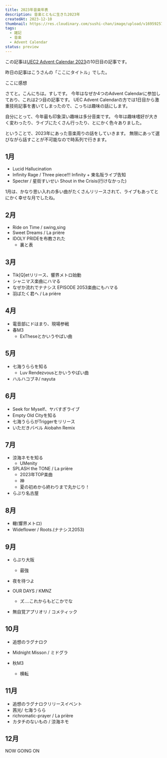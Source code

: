 ```yaml
---
title: 2023年音楽年表
description: 音楽とともに生きた2023年
createdAt: 2023-12-10
thumbnail: https://res.cloudinary.com/sushi-chan/image/upload/v1695925763/my-campus-life/56F9C0BE-0ACB-4D23-9C6C-3BDEE11CF2E6_1_201_a_hlnsel.jpg
tags:
  - 雑記
  - 音楽
  - Advent Calendar
status: preview
---
```


この記事は[UEC2 Advent Calendar 2023](https://adventar.org/calendars/8704)の10日目の記事です。

<UrlCard url="https://adventar.org/calendars/8704" />

昨日の記事はこうさんの「ここにタイトル」でした。

ここに感想

さてと。こんにちは。すしです。
今年はなぜか4つのAdvent Calendarに参加しており、これは2つ目の記事です。
UEC Advent Calendarの方では1日目から激重技術記事を書いてしまったので、こっちは趣味の話にします。

自分にとって、今年最も印象深い趣味は多分音楽です。
今年は趣味嗜好が大きく変わったり、ライブにたくさん行ったり、とにかく色々ありました。

ということで、2023年にあった音楽周りの話をしていきます。
無限にあって選びながら話すことが不可能なので時系列で行きます。


## 1月

- Lucid Hallucination
- Infinity Rage / Three piece!!! Infinity + 東名阪ライブ告知
- Specter / 星街すいせい Shout in the Crisis(行けなかった)

1月は、かなり思い入れの多い曲がたくさんリリースされて、ライブもあってとにかく幸せな月でしたね。

## 2月

- Ride on Time / swing,sing
- Sweet Dreams / La prière
- IDOLY PRIDEを布教された
  - 裏と表

## 3月

- Tik[Q]etリリース、響界メトロ始動
- シャニマス楽曲にハマる
- なぜか流れでナナシス EPISODE 2053楽曲にもハマる
- 羽ばたく君へ / La prière

## 4月

- 電音部にドはまり、現場参戦
- 春M3
  - ExTheseとかいうやばい曲

## 5月

- 七海うららを知る
  - Luv Rendezvousとかいうやばい曲
- ハルハコブネ/ nayuta

## 6月

- Seek for Myself、ヤバすぎライブ
- Empty Old Cityを知る
- 七海うららがTriggerをリリース
- いただきバベル Aiobahn Remix

## 7月

- 涼海ネモを知る
  - UMenity
- SPLASH the TONE / La prière
  - 2023年TOP楽曲
  - 神
  - 夏の初めから終わりまで丸かじり！
- らぷり名古屋


## 8月

- 轍(響界メトロ)
- Wideflower / Roots.(ナナシス2053)

## 9月

- らぷり大阪
  - 最強

- 夜を待つよ
- OUR DAYS / KMNZ
  - ズ....これからもどこかでな

- 無自覚アプリオリ / コメティック

## 10月

- 追想のラグナロク
- Midnight Misson / ミドグラ

- 秋M3
  - 横転

## 11月

- 追想のラグナロクリリースイベント
- 茜光/ 七海うらら
- richromatic-prayer / La prière
- カタチのないもの / 涼海ネモ

## 12月

NOW GOING ON

